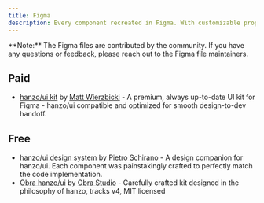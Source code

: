 ```yaml
---
title: Figma
description: Every component recreated in Figma. With customizable props, typography and icons.
---
```


<Callout>
  **Note:** The Figma files are contributed by the community. If you have any
  questions or feedback, please reach out to the Figma file maintainers.
</Callout>

## Paid

- [hanzo/ui kit](https://hanzodesign.com) by [ Matt Wierzbicki](https://x.com/matsugfx) - A premium, always up-to-date UI kit for Figma - hanzo/ui compatible and optimized for smooth design-to-dev handoff.

## Free

- [hanzo/ui design system](https://www.figma.com/community/file/1203061493325953101) by [Pietro Schirano](https://twitter.com/skirano) - A design companion for hanzo/ui. Each component was painstakingly crafted to perfectly match the code implementation.
- [Obra hanzo/ui](https://www.figma.com/community/file/1514746685758799870/obra-hanzo-ui) by [Obra Studio](https://obra.studio/) - Carefully crafted kit designed in the philosophy of hanzo, tracks v4, MIT licensed
